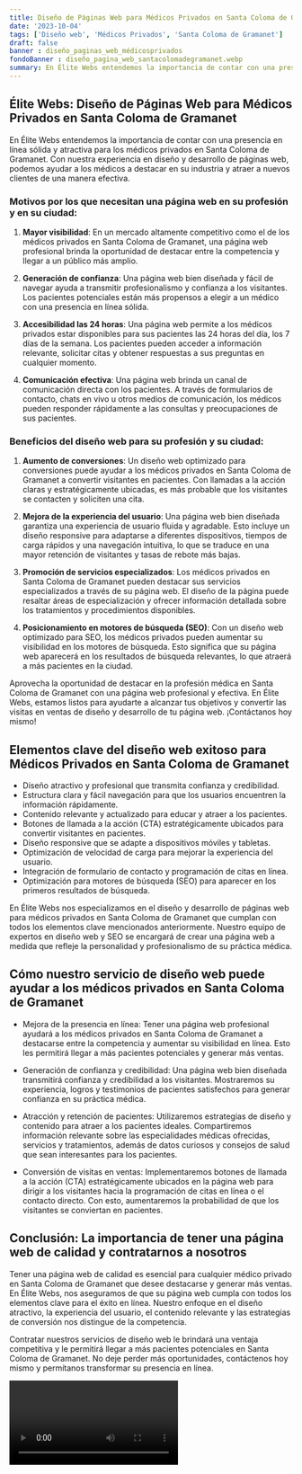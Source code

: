 ```yaml
---
title: Diseño de Páginas Web para Médicos Privados en Santa Coloma de Gramanet
date: '2023-10-04'
tags: ['Diseño web', 'Médicos Privados', 'Santa Coloma de Gramanet']
draft: false
banner : diseño_paginas_web_médicosprivados
fondoBanner : diseño_pagina_web_santacolomadegramanet.webp
summary: En Élite Webs entendemos la importancia de contar con una presencia en línea sólida y atractiva para los médicos privados en Santa Coloma de Gramanet. Con nuestra experiencia en diseño y desarrollo de páginas web, podemos ayudar a los médicos a destacar en su industria y atraer a nuevos clientes de una manera efectiva. 
---
```


## Élite Webs: Diseño de Páginas Web para Médicos Privados en Santa Coloma de Gramanet

En Élite Webs entendemos la importancia de contar con una presencia en línea sólida y atractiva para los médicos privados en Santa Coloma de Gramanet. Con nuestra experiencia en diseño y desarrollo de páginas web, podemos ayudar a los médicos a destacar en su industria y atraer a nuevos clientes de una manera efectiva. 

### Motivos por los que necesitan una página web en su profesión y en su ciudad:

1. **Mayor visibilidad**: En un mercado altamente competitivo como el de los médicos privados en Santa Coloma de Gramanet, una página web profesional brinda la oportunidad de destacar entre la competencia y llegar a un público más amplio.

2. **Generación de confianza**: Una página web bien diseñada y fácil de navegar ayuda a transmitir profesionalismo y confianza a los visitantes. Los pacientes potenciales están más propensos a elegir a un médico con una presencia en línea sólida.

3. **Accesibilidad las 24 horas**: Una página web permite a los médicos privados estar disponibles para sus pacientes las 24 horas del día, los 7 días de la semana. Los pacientes pueden acceder a información relevante, solicitar citas y obtener respuestas a sus preguntas en cualquier momento.

4. **Comunicación efectiva**: Una página web brinda un canal de comunicación directa con los pacientes. A través de formularios de contacto, chats en vivo u otros medios de comunicación, los médicos pueden responder rápidamente a las consultas y preocupaciones de sus pacientes.

### Beneficios del diseño web para su profesión y su ciudad:

1. **Aumento de conversiones**: Un diseño web optimizado para conversiones puede ayudar a los médicos privados en Santa Coloma de Gramanet a convertir visitantes en pacientes. Con llamadas a la acción claras y estratégicamente ubicadas, es más probable que los visitantes se contacten y soliciten una cita.

2. **Mejora de la experiencia del usuario**: Una página web bien diseñada garantiza una experiencia de usuario fluida y agradable. Esto incluye un diseño responsive para adaptarse a diferentes dispositivos, tiempos de carga rápidos y una navegación intuitiva, lo que se traduce en una mayor retención de visitantes y tasas de rebote más bajas.

3. **Promoción de servicios especializados**: Los médicos privados en Santa Coloma de Gramanet pueden destacar sus servicios especializados a través de su página web. El diseño de la página puede resaltar áreas de especialización y ofrecer información detallada sobre los tratamientos y procedimientos disponibles.

4. **Posicionamiento en motores de búsqueda (SEO)**: Con un diseño web optimizado para SEO, los médicos privados pueden aumentar su visibilidad en los motores de búsqueda. Esto significa que su página web aparecerá en los resultados de búsqueda relevantes, lo que atraerá a más pacientes en la ciudad.

Aprovecha la oportunidad de destacar en la profesión médica en Santa Coloma de Gramanet con una página web profesional y efectiva. En Élite Webs, estamos listos para ayudarte a alcanzar tus objetivos y convertir las visitas en ventas de diseño y desarrollo de tu página web. ¡Contáctanos hoy mismo!

<GifSeo />

<Cta />

## Elementos clave del diseño web exitoso para Médicos Privados en Santa Coloma de Gramanet

- Diseño atractivo y profesional que transmita confianza y credibilidad.
- Estructura clara y fácil navegación para que los usuarios encuentren la información rápidamente.
- Contenido relevante y actualizado para educar y atraer a los pacientes.
- Botones de llamada a la acción (CTA) estratégicamente ubicados para convertir visitantes en pacientes.
- Diseño responsive que se adapte a dispositivos móviles y tabletas.
- Optimización de velocidad de carga para mejorar la experiencia del usuario.
- Integración de formulario de contacto y programación de citas en línea.
- Optimización para motores de búsqueda (SEO) para aparecer en los primeros resultados de búsqueda.

En Élite Webs nos especializamos en el diseño y desarrollo de páginas web para médicos privados en Santa Coloma de Gramanet que cumplan con todos los elementos clave mencionados anteriormente. Nuestro equipo de expertos en diseño web y SEO se encargará de crear una página web a medida que refleje la personalidad y profesionalismo de su práctica médica.

## Cómo nuestro servicio de diseño web puede ayudar a los médicos privados en Santa Coloma de Gramanet

- Mejora de la presencia en línea: Tener una página web profesional ayudará a los médicos privados en Santa Coloma de Gramanet a destacarse entre la competencia y aumentar su visibilidad en línea. Esto les permitirá llegar a más pacientes potenciales y generar más ventas.

- Generación de confianza y credibilidad: Una página web bien diseñada transmitirá confianza y credibilidad a los visitantes. Mostraremos su experiencia, logros y testimonios de pacientes satisfechos para generar confianza en su práctica médica.

- Atracción y retención de pacientes: Utilizaremos estrategias de diseño y contenido para atraer a los pacientes ideales. Compartiremos información relevante sobre las especialidades médicas ofrecidas, servicios y tratamientos, además de datos curiosos y consejos de salud que sean interesantes para los pacientes.

- Conversión de visitas en ventas: Implementaremos botones de llamada a la acción (CTA) estratégicamente ubicados en la página web para dirigir a los visitantes hacia la programación de citas en línea o el contacto directo. Con esto, aumentaremos la probabilidad de que los visitantes se conviertan en pacientes.

## Conclusión: La importancia de tener una página web de calidad y contratarnos a nosotros

Tener una página web de calidad es esencial para cualquier médico privado en Santa Coloma de Gramanet que desee destacarse y generar más ventas. En Élite Webs, nos aseguramos de que su página web cumpla con todos los elementos clave para el éxito en línea. Nuestro enfoque en el diseño atractivo, la experiencia del usuario, el contenido relevante y las estrategias de conversión nos distingue de la competencia.

Contratar nuestros servicios de diseño web le brindará una ventaja competitiva y le permitirá llegar a más pacientes potenciales en Santa Coloma de Gramanet. No deje perder más oportunidades, contáctenos hoy mismo y permítanos transformar su presencia en línea.

<Video />

<CtaBot job='Médicos Privados' city='Santa Coloma de Gramanet'/>

<Gmaps query='Santa Coloma de Gramanet+españa+maps' />